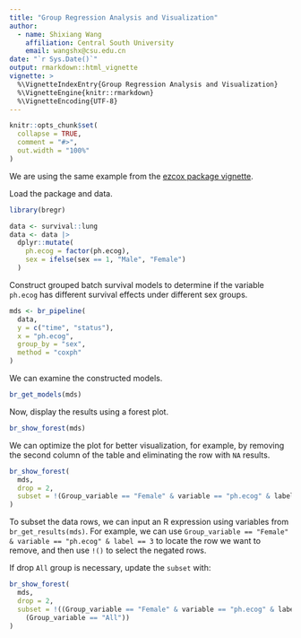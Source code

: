 ```yaml
---
title: "Group Regression Analysis and Visualization"
author: 
  - name: Shixiang Wang
    affiliation: Central South University
    email: wangshx@csu.edu.cn
date: "`r Sys.Date()`"
output: rmarkdown::html_vignette
vignette: >
  %\VignetteIndexEntry{Group Regression Analysis and Visualization}
  %\VignetteEngine{knitr::rmarkdown}
  %\VignetteEncoding{UTF-8}
---
```


```r
knitr::opts_chunk$set(
  collapse = TRUE,
  comment = "#>",
  out.width = "100%"
)
```

We are using the same example from the [ezcox package vignette](https://CRAN.R-project.org/package=ezcox/vignettes/ezgroup.html).

Load the package and data.

```r
library(bregr)

data <- survival::lung
data <- data |>
  dplyr::mutate(
    ph.ecog = factor(ph.ecog),
    sex = ifelse(sex == 1, "Male", "Female")
  )
```

Construct grouped batch survival models to determine if the variable `ph.ecog` has different survival effects under different sex groups.

```r
mds <- br_pipeline(
  data,
  y = c("time", "status"),
  x = "ph.ecog",
  group_by = "sex",
  method = "coxph"
)
```

We can examine the constructed models.

```r
br_get_models(mds)
```

Now, display the results using a forest plot.

```r
br_show_forest(mds)
```

We can optimize the plot for better visualization, for example, by removing the second column of the table and eliminating the row with `NA` results.

```r
br_show_forest(
  mds,
  drop = 2,
  subset = !(Group_variable == "Female" & variable == "ph.ecog" & label == 3)
)
```

To subset the data rows, we can input an R expression using variables from `br_get_results(mds)`. For example, we can use `Group_variable == "Female" & variable == "ph.ecog" & label == 3` to locate the row we want to remove, and then use `!()` to select the negated rows.

If drop `All` group is necessary, update the `subset` with:

```r
br_show_forest(
  mds,
  drop = 2,
  subset = !((Group_variable == "Female" & variable == "ph.ecog" & label == 3) |
    (Group_variable == "All"))
)
```

